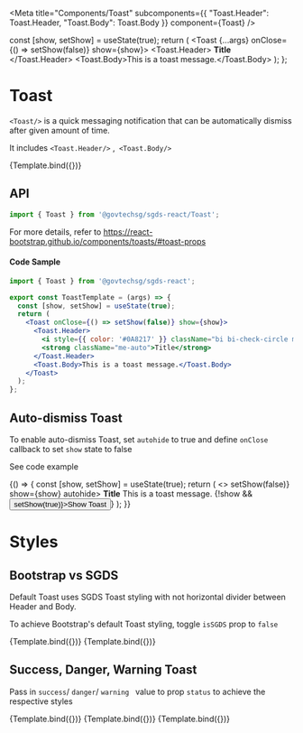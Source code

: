 
<Meta
  title="Components/Toast"
  subcomponents={{
    "Toast.Header": Toast.Header,
    "Toast.Body": Toast.Body
  }}
  component={Toast}
/>

  const [show, setShow] = useState(true);
  return (
    <Toast {...args} onClose={() => setShow(false)} show={show}>
      <Toast.Header>
        <i className="bi bi-check-circle me-2"></i>
        <strong className="me-auto">Title</strong>
      </Toast.Header>
      <Toast.Body>This is a toast message.</Toast.Body>
    </Toast>
  );
};

# Toast

`<Toast/>` is a quick messaging notification that can be automatically dismiss after given amount of time.

It includes `<Toast.Header/>` ,` <Toast.Body/>`

<Canvas>
  <Story name="Default">{Template.bind({})}</Story>
</Canvas>

## API

```jsx
import { Toast } from '@govtechsg/sgds-react/Toast'; 
```

<ArgsTable story="Default" />

For more details, refer to https://react-bootstrap.github.io/components/toasts/#toast-props

#### Code Sample

```jsx
import { Toast } from '@govtechsg/sgds-react';

export const ToastTemplate = (args) => {
  const [show, setShow] = useState(true);
  return (
    <Toast onClose={() => setShow(false)} show={show}>
      <Toast.Header>
        <i style={{ color: '#0A8217' }} className="bi bi-check-circle me-2"></i>
        <strong className="me-auto">Title</strong>
      </Toast.Header>
      <Toast.Body>This is a toast message.</Toast.Body>
    </Toast>
  );
};
```

## Auto-dismiss Toast

To enable auto-dismiss Toast, set `autohide` to true and define `onClose` callback to set `show` state to false

See code example

<Canvas>
  <Story name="Auto-dismiss">
    {() => {
      const [show, setShow] = useState(true);
      return (
        <>
          <Toast onClose={() => setShow(false)} show={show} autohide>
            <Toast.Header>
              <i className="bi bi-check-circle me-2"></i>
              <strong className="me-auto">Title</strong>
            </Toast.Header>
            <Toast.Body>This is a toast message.</Toast.Body>
          </Toast>
          {!show && <Button onClick={() => setShow(true)}>Show Toast</Button>}
        </>
      );
    }}
  </Story>
</Canvas>

# Styles

## Bootstrap vs SGDS

Default Toast uses SGDS Toast styling with not horizontal divider between Header and Body.

To achieve Bootstrap's default Toast styling, toggle `isSGDS` prop to `false`

<Canvas>
  <Story name="SGDS Toast" args={{ isSGDS: true }}>
    {Template.bind({})}
  </Story>
  <Story name="Bootstrap Toast" args={{ isSGDS: false }}>
    {Template.bind({})}
  </Story>
</Canvas>

## Success, Danger, Warning Toast

Pass in `success`/ `danger`/ `warning ` value to prop `status` to achieve the respective styles

<Canvas>
  <Story name="Success" args={{ status: 'success' }}>
    {Template.bind({})}
  </Story>
  <Story name="Danger" args={{ status: 'danger' }}>
    {Template.bind({})}
  </Story>
  <Story name="Warning" args={{ status: 'warning' }}>
    {Template.bind({})}
  </Story>
</Canvas>
